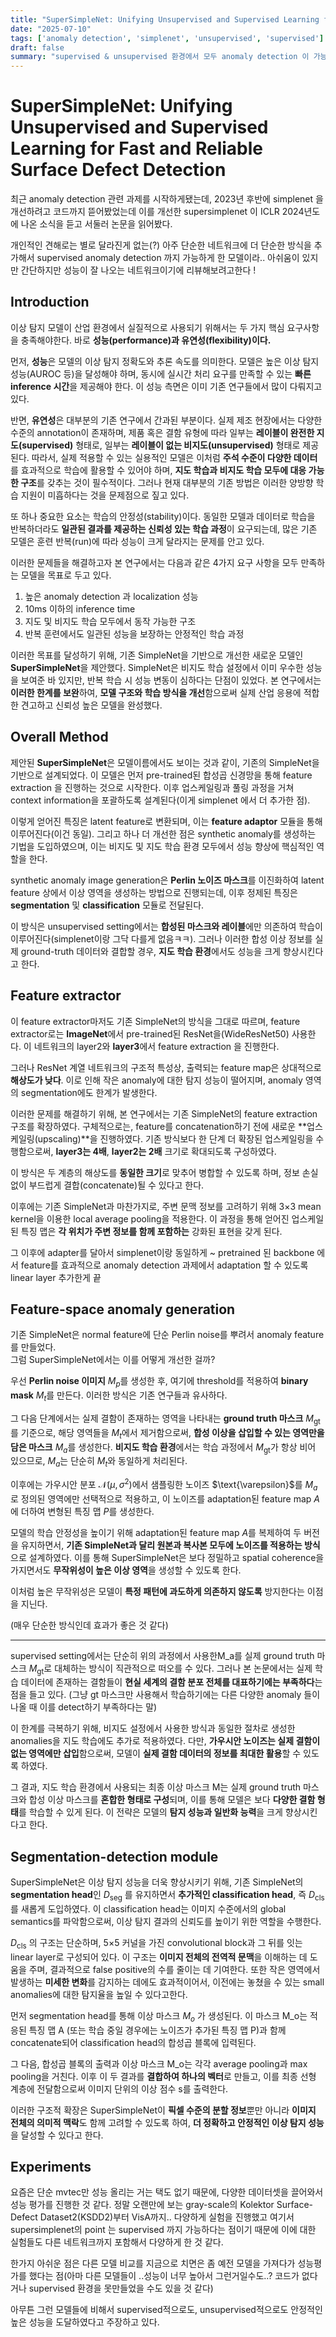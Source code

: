 ```yaml
---
title: "SuperSimpleNet: Unifying Unsupervised and Supervised Learning for Fast and Reliable Surface Defect Detection(ICLR2024)"
date: "2025-07-10"
tags: ['anomaly detection', 'simplenet', 'unsupervised', 'supervised']
draft: false
summary: "supervised & unsupervised 환경에서 모두 anomaly detection 이 가능한 안정된 높은 성능의 이상 탐지 모델 리뷰"
---
```


# SuperSimpleNet: Unifying Unsupervised and Supervised Learning for Fast and Reliable Surface Defect Detection

최근 anomaly detection 관련 과제를 시작하게됐는데, 2023년 후반에 simplenet 을 개선하려고 코드까지 뜯어봤었는데 이를 개선한 supersimplenet 이 ICLR 2024년도에 나온 소식을 듣고 서둘러 논문을 읽어봤다.

개인적인 견해로는 별로 달라진게 없는(?) 아주 단순한 네트워크에 더 단순한 방식을 추가해서 supervised anomaly detection 까지 가능하게 한 모델이라.. 아쉬움이 있지만 간단하지만 성능이 잘 나오는 네트워크이기에 리뷰해보려고한다 !

## Introduction

이상 탐지 모델이 산업 환경에서 실질적으로 사용되기 위해서는 두 가지 핵심 요구사항을 충족해야한다.  바로 **성능(performance)과 유연성(flexibility)이다.** 

먼저, **성능**은 모델의 이상 탐지 정확도와 추론 속도를 의미한다. 모델은 높은 이상 탐지 성능(AUROC 등)을 달성해야 하며, 동시에 실시간 처리 요구를 만족할 수 있는 **빠른 inference 시간**을 제공해야 한다. 이 성능 측면은 이미 기존 연구들에서 많이 다뤄지고 있다. 

반면, **유연성**은 대부분의 기존 연구에서 간과된 부분이다. 실제 제조 현장에서는 다양한 수준의 annotation이 존재하며, 제품 혹은 결함 유형에 따라 일부는 **레이블이 완전한 지도(supervised)** 형태로, 일부는 **레이블이 없는 비지도(unsupervised)** 형태로 제공된다. 따라서, 실제 적용할 수 있는 실용적인 모델은 이처럼 **주석 수준이 다양한 데이터**를 효과적으로 학습에 활용할 수 있어야 하며, **지도 학습과 비지도 학습 모두에 대응 가능한 구조**를 갖추는 것이 필수적이다. 그러나 현재 대부분의 기존 방법은 이러한 양방향 학습 지원이 미흡하다는 것을 문제점으로 짚고 있다.

또 하나 중요한 요소는 학습의 안정성(stability)이다. 동일한 모델과 데이터로 학습을 반복하더라도 **일관된 결과를 제공하는 신뢰성 있는 학습 과정**이 요구되는데, 많은 기존 모델은 훈련 반복(run)에 따라 성능이 크게 달라지는 문제를 안고 있다.

이러한 문제들을 해결하고자 본 연구에서는 다음과 같은 4가지 요구 사항을 모두 만족하는 모델을 목표로 두고 있다.

1. 높은 anomaly detection 과 localization 성능
2. 10ms 이하의 inference time
3. 지도 및 비지도 학습 모두에서 동작 가능한 구조
4. 반복 훈련에서도 일관된 성능을 보장하는 안정적인 학습 과정

이러한 목표를 달성하기 위해, 기존 SimpleNet을 기반으로 개선한 새로운 모델인 **SuperSimpleNet**을 제안했다. SimpleNet은 비지도 학습 설정에서 이미 우수한 성능을 보여준 바 있지만, 반복 학습 시 성능 변동이 심하다는 단점이 있었다. 본 연구에서는 **이러한 한계를 보완**하여, **모델 구조와 학습 방식을 개선**함으로써 실제 산업 응용에 적합한 견고하고 신뢰성 높은 모델을 완성했다.

## Overall Method

제안된 **SuperSimpleNet**은 모델이름에서도 보이는 것과 같이, 기존의 SimpleNet을 기반으로 설계되었다. 이 모델은 먼저 pre-trained된 합성곱 신경망을 통해 feature extraction 을 진행하는 것으로 시작한다. 이후 업스케일링과 풀링 과정을 거쳐 context information을 포괄하도록 설계된다(이게 simplenet 에서 더 추가한 점).

이렇게 얻어진 특징은 latent feature로 변환되며, 이는 **feature adaptor** 모듈을 통해 이루어진다(이건 동일). 그리고 하나 더 개선한 점은 synthetic anomaly를 생성하는 기법을 도입하였으며, 이는 비지도 및 지도 학습 환경 모두에서 성능 향상에 핵심적인 역할을 한다.

synthetic anomaly image generation은 **Perlin 노이즈 마스크**를 이진화하여 latent feature 상에서 이상 영역을 생성하는 방법으로 진행되는데, 이후 정제된 특징은 **segmentation** 및 **classification** 모듈로 전달된다.

이 방식은 unsupervised setting에서는 **합성된 마스크와 레이블**에만 의존하여 학습이 이루어진다(simplenet이랑 그닥 다를게 없음ㅋㅋ). 그러나 이러한 합성 이상 정보를 실제 ground-truth 데이터와 결합할 경우, **지도 학습 환경**에서도 성능을 크게 향상시킨다고 한다.

## Feature extractor

이 feature extractor마저도 기존 SimpleNet의 방식을 그대로 따르며, feature extractor로는 **ImageNet**에서 pre-trained된 ResNet을(WideResNet50) 사용한다. 이 네트워크의 layer2와 **layer3**에서 feature extraction 을 진행한다.

그러나 ResNet 계열 네트워크의 구조적 특성상, 출력되는 feature map은 상대적으로 **해상도가 낮다**. 이로 인해 작은 anomaly에 대한 탐지 성능이 떨어지며, anomaly 영역의 segmentation에도 한계가 발생한다.

이러한 문제를 해결하기 위해, 본 연구에서는 기존 SimpleNet의 feature extraction 구조를 확장하였다. 구체적으로는, feature를 concatenation하기 전에 새로운 **업스케일링(upscaling)**을 진행하였다. 기존 방식보다 한 단계 더 확장된 업스케일링을 수행함으로써, **layer3는 4배**, **layer2는 2배** 크기로 확대되도록 구성하였다.

이 방식은 두 계층의 해상도를 **동일한 크기**로 맞추어 병합할 수 있도록 하며, 정보 손실 없이 부드럽게 결합(concatenate)될 수 있다고 한다. 

이후에는 기존 SimpleNet과 마찬가지로, 주변 문맥 정보를 고려하기 위해 3×3 mean kernel을 이용한 local average pooling을 적용한다. 이 과정을 통해 얻어진 업스케일된 특징 맵은 **각 위치가 주변 정보를 함께 포함하는** 강화된 표현을 갖게 된다.

그 이후에 adapter를 달아서 simplenet이랑 동일하게 ~ pretrained 된 backbone 에서 feature를 효과적으로 anomaly detection 과제에서 adaptation 할 수 있도록 linear layer 추가한게 끝 

## Feature-space anomaly generation

기존 SimpleNet은 normal feature에 단순 Perlin noise를 뿌려서 anomaly feature를 만들었다.  
그럼 SuperSimpleNet에서는 이를 어떻게 개선한 걸까?

우선 **Perlin noise 이미지** $M_p$를 생성한 후, 여기에 threshold를 적용하여 **binary mask** $M_t$를 만든다. 이러한 방식은 기존 연구들과 유사하다.

그 다음 단계에서는 실제 결함이 존재하는 영역을 나타내는 **ground truth 마스크** $M_{\text{gt}}$를 기준으로, 해당 영역들을 $M_t$에서 제거함으로써, **합성 이상을 삽입할 수 있는 영역만을 담은 마스크** $M_a$를 생성한다. **비지도 학습 환경**에서는 학습 과정에서 $M_{\text{gt}}$가 항상 비어 있으므로, $M_a$는 단순히 $M_t$와 동일하게 처리된다.

이후에는 가우시안 분포 $\mathcal{N}(\mu, \sigma^2)$에서 샘플링한 노이즈 $\text{\varepsilon}$를 $M_a$로 정의된 영역에만 선택적으로 적용하고, 이 노이즈를 adaptation된 feature map $A$에 더하여 변형된 특징 맵 $P$를 생성한다.

모델의 학습 안정성을 높이기 위해 adaptation된 feature map $A$를 복제하여 두 버전을 유지하면서, **기존 SimpleNet과 달리 원본과 복사본 모두에 노이즈를 적용하는 방식**으로 설계하였다.
이를 통해 SuperSimpleNet은 보다 정밀하고 spatial coherence을 가지면서도 **무작위성이 높은 이상 영역**을 생성할 수 있도록 한다.

이처럼 높은 무작위성은 모델이 **특정 패턴에 과도하게 의존하지 않도록** 방지한다는 이점을 지닌다.

(매우 단순한 방식인데 효과가 좋은 것 같다)

---

supervised setting에서는 단순히 위의 과정에서 사용한M_a를 실제 ground truth 마스크 $M_{\text{gt}}$로 대체하는 방식이 직관적으로 떠오를 수 있다. 그러나 본 논문에서는 실제 학습 데이터에 존재하는 결함들이 **현실 세계의 결함 분포 전체를 대표하기에는 부족하다**는 점을 들고 있다. (그냥 gt 마스크만 사용해서 학습하기에는 다른 다양한 anomaly 들이 나올 때 이를 detect하기 부족하다는 말)

이 한계를 극복하기 위해, 비지도 설정에서 사용한 방식과 동일한 절차로 생성한 anomalies을 지도 학습에도 추가로 적용하였다. 다만, **가우시안 노이즈는 실제 결함이 없는 영역에만 삽입**함으로써, 모델이 **실제 결함 데이터의 정보를 최대한 활용**할 수 있도록 하였다.

그 결과, 지도 학습 환경에서 사용되는 최종 이상 마스크 M는 실제 ground truth 마스크와 합성 이상 마스크를 **혼합한 형태로 구성**되며, 이를 통해 모델은 보다 **다양한 결함 형태**를 학습할 수 있게 된다. 이 전략은 모델의 **탐지 성능과 일반화 능력**을 크게 향상시킨다고 한다. 

## Segmentation-detection module

SuperSimpleNet은 이상 탐지 성능을 더욱 향상시키기 위해, 기존 SimpleNet의 **segmentation head**인 $D_{\text{seg}}$ 를 유지하면서 **추가적인 classification head**, 즉 $D_{\text{cls}}$ 를 새롭게 도입하였다. 이 classification head는 이미지 수준에서의 global semantics를 파악함으로써, 이상 탐지 결과의 신뢰도를 높이기 위한 역할을 수행한다.

$D_{\text{cls}}$ 의 구조는 단순하며, 5×5 커널을 가진 convolutional block과 그 뒤를 잇는 linear layer로 구성되어 있다. 이 구조는 **이미지 전체의 전역적 문맥**을 이해하는 데 도움을 주며, 결과적으로 false positive의 수를 줄이는 데 기여한다. 또한 작은 영역에서 발생하는 **미세한 변화**를 감지하는 데에도 효과적이어서, 이전에는 놓쳤을 수 있는 small anomalies에 대한 탐지율을 높일 수 있다고한다. 

먼저 segmentation head를 통해 이상 마스크 $M_o$ 가 생성된다. 이 마스크 M_o는 적응된 특징 맵 A (또는 학습 중일 경우에는 노이즈가 추가된 특징 맵 P)과 함께 concatenate되어 classification head의 합성곱 블록에 입력된다.

그 다음, 합성곱 블록의 출력과 이상 마스크 M_o는 각각 average pooling과 max pooling을 거친다. 이후 이 두 결과를 **결합하여 하나의 벡터**로 만들고, 이를 최종 선형 계층에 전달함으로써 이미지 단위의 이상 점수 s를 출력한다.

이러한 구조적 확장은 SuperSimpleNet이 **픽셀 수준의 분할 정보**뿐만 아니라 **이미지 전체의 의미적 맥락**도 함께 고려할 수 있도록 하여, **더 정확하고 안정적인 이상 탐지 성능**을 달성할 수 있다고 한다. 

## Experiments

요즘은 단순 mvtec만 성능 올리는 거는 택도 없기 때문에, 다양한 데이터셋을 끌어와서 성능 평가를 진행한 것 같다. 정말 오랜만에 보는 gray-scale의 Kolektor Surface-Defect Dataset2(KSDD2)부터 VisA까지.. 다양하게 실험을 진행했고 여기서 supersimplenet의 point 는 supervised 까지 가능하다는 점이기 때문에 이에 대한 실험들도 다른 네트워크까지 포함해서 다양하게 한 것 같다.

한가지 아쉬운 점은 다른 모델 비교를 지금으로 치면은 좀 예전 모델을 가져다가 성능평가를 했다는 점(아마 다른 모델들이 ..성능이 너무 높아서 그런거일수도..? 코드가 없다거나 supervised 환경을 못만들었을 수도 있을 것 같다)

아무튼 그런 모델들에 비해서 supervised적으로도, unsupervised적으로도 안정적인 높은 성능을 도달하였다고 주장하고 있다.